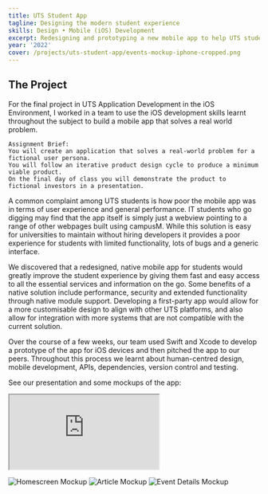 ```yaml
---
title: UTS Student App
tagline: Designing the modern student experience
skills: Design • Mobile (iOS) Development
excerpt: Redesigning and prototyping a new mobile app to help UTS students control their university experience.
year: '2022'
cover: /projects/uts-student-app/events-mockup-iphone-cropped.png
---
```


## The Project

For the final project in UTS Application Development in the iOS Environment, I worked in a team to use the iOS development skills learnt throughout the subject to build a mobile app that solves a real world problem.

```
Assignment Brief:
You will create an application that solves a real-world problem for a fictional user persona. 
You will follow an iterative product design cycle to produce a minimum viable product. 
On the final day of class you will demonstrate the product to fictional investors in a presentation.
```

A common complaint among UTS students is how poor the mobile app was in terms of user experience and general performance. IT students who go digging may find that the app itself is simply just a webview pointing to a range of other webpages built using campusM. While this solution is easy for universities to maintain without hiring developers it provides a poor experience for students with limited functionality, lots of bugs and a generic interface.

We discovered that a redesigned, native mobile app for students would greatly improve the student experience by giving them fast and easy access to all the essential services and information on the go. Some benefits of a native solution include performance, security and extended functionality through native module support. Developing a first-party app would allow for a more customisable design to align with other UTS platforms, and also allow for integration with more systems that are not compatible with the current solution.

Over the course of a few weeks, our team used Swift and Xcode to develop a prototype of the app for iOS devices and then pitched the app to our peers. Throughout this process we learnt about human-centred design, mobile development, APIs, dependencies, version control and testing.

See our presentation and some mockups of the app:

<div className="canva__presentation">
  <iframe loading="lazy"
    src="https:&#x2F;&#x2F;www.canva.com&#x2F;design&#x2F;DAFcy78q-YQ&#x2F;view?embed" allowFullScreen allow="fullscreen">
  </iframe>
</div>

![Homescreen Mockup](/projects/uts-student-app/home-mockup-iphone.png)
![Article Mockup](/projects/uts-student-app/article-mockup-iphone.png)
![Event Details Mockup](/projects/uts-student-app/single-event-mockup-iphone.png)